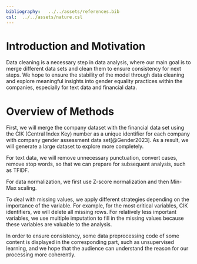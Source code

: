 ```yaml
---
bibliography:   ../../assets/references.bib
csl:  ../../assets/nature.csl
---
```


# Introduction and Motivation

Data cleaning is a necessary step in data analysis, where our main goal is to merge different data sets and clean them to ensure consistency for next steps. We hope to ensure the stability of the model through data cleaning and explore meaningful insights into gender equality practices within the companies, especially for text data and financial data.

# Overview of Methods

First,  we will merge the company dataset with the financial data set using the CIK (Central Index Key) number as a unique identifier for each company with company gender assessment data set[@Gender2023]. As a result, we will generate a large dataset to explore more completely.

For text data, we will remove unnecessary punctuation, convert cases, remove stop words, so that we can prepare for subsequent analysis, such as TFIDF.

For data normalization, we first use Z-score normalization and then Min-Max scaling.

To deal with missing values, we apply different strategies depending on the importance of the variable. For example, for the most critical variables, CIK identifiers, we will delete all missing rows. For relatively less important variables, we use multiple imputation to fill in the missing values because these variables are valuable to the analysis.

In order to ensure consistency, some data preprocessing code of some content is displayed in the corresponding part, such as unsupervised learning, and we hope that the audience can understand the reason for our processing more coherently.
 